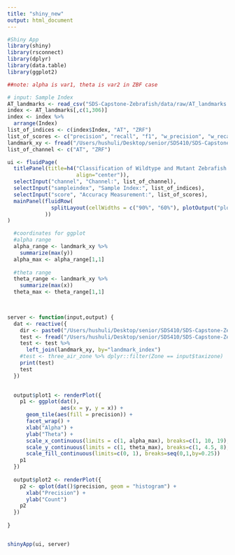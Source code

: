```yaml
---
title: "shiny_new"
output: html_document
---
```


```r
#Shiny App
library(shiny)
library(rsconnect)
library(dplyr)
library(data.table)
library(ggplot2)
```

```r

##note: alpha is var1, theta is var2 in ZBF case

# input: Sample Index
AT_landmarks <- read_csv("SDS-Capstone-Zebrafish/data/raw/AT_landmarks.csv")
index <- AT_landmarks[,c(1,306)]
index <- index %>%
  arrange(Index)
list_of_indices <- c(index$Index, "AT", "ZRF")
list_of_scores <- c("precision", "recall", "f1", "w_precision", "w_recall", "w_f1", "m_precision", "m_recall", "m_f1")
landmark_xy <- fread("/Users/hushuli/Desktop/senior/SDS410/SDS-Capstone-Zebrafish/landmark_xy.csv")
list_of_channel <- c("AT", "ZRF")

ui <- fluidPage(
  titlePanel(title=h4("Classification of Wildtype and Mutant Zebrafish Brains via Computational Method", 
                      align="center")),
  selectInput("channel", "Channel:", list_of_channel),
  selectInput("sampleindex", "Sample Index:", list_of_indices),
  selectInput("score", "Accuracy Measurement:", list_of_scores),
  mainPanel(fluidRow(
              splitLayout(cellWidths = c("90%", "60%"), plotOutput("plot1"), plotOutput("plot2"))
            ))
)

```

```r

  #coordinates for ggplot
  #alpha range
  alpha_range <- landmark_xy %>%
    summarize(max(y))
  alpha_max <- alpha_range[1,1]
  
  #theta range
  theta_range <- landmark_xy %>%
    summarize(max(x))
  theta_max <- theta_range[1,1]
  


server <- function(input,output) {
  dat <- reactive({
    dir <- paste0("/Users/hushuli/Desktop/senior/SDS410/SDS-Capstone-Zebrafish")
    test <- fread("/Users/hushuli/Desktop/senior/SDS410/SDS-Capstone-Zebrafish/analysis_AT_2med/AT_2med_aggregated.csv") 
    test <- test %>%
      left_join(landmark_xy, by="landmark_index")
    #test <- three_air_zone %>% dplyr::filter(Zone == input$taxizone)
    print(test)
    test
  })

  
  output$plot1 <- renderPlot({
    p1 <- ggplot(dat(), 
                 aes(x = y, y = x)) +
      geom_tile(aes(fill = precision)) +
      facet_wrap() +
      xlab("Alpha") +
      ylab("Theta") +
      scale_x_continuous(limits = c(1, alpha_max), breaks=c(1, 10, 19), labels=c("-90.51", "0", "90.51")) +
      scale_y_continuous(limits = c(1, theta_max), breaks=c(1, 4.5, 8), labels=c("-3.14","0","3.14")) +
      scale_fill_continuous(limits=c(0, 1), breaks=seq(0,1,by=0.25)) 
    p1
  })
  
  output$plot2 <- renderPlot({
    p2 <- qplot(dat()$precision, geom = "histogram") +
      xlab("Precision") +
      ylab("Count")  
    p2
  })
  
}


shinyApp(ui, server)


```
